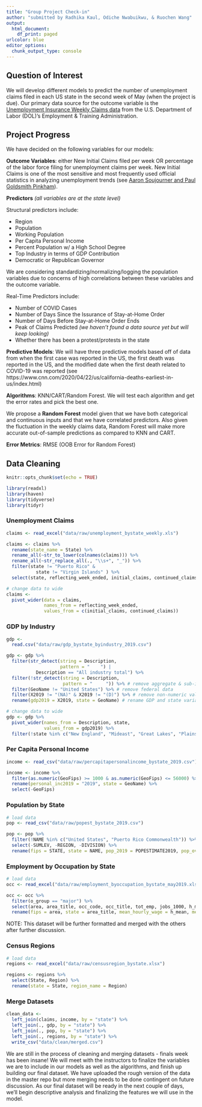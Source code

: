 ```yaml
---
title: "Group Project Check-in"
author: "submitted by Radhika Kaul, Odiche Nwabuikwu, & Ruochen Wang"
output:
  html_document:
    df_print: paged
urlcolor: blue
editor_options: 
  chunk_output_type: console
---
```


## Question of Interest

We will develop different models to predict the number of unemployment claims filed in each US state in the second week of May (when the project is due). Our primary data source for the outcome variable is the [Unemployment Insurance Weekly Claims data](https://oui.doleta.gov/unemploy/claims.asp) from the U.S. Department of Labor (DOL)'s Employment & Training Administration.

## Project Progress

We have decided on the following variables for our models:

**Outcome Variables**: either New Initial Claims filed per week OR percentage of the labor force filing for unemployment claims per week. New Initial Claims is one of the most sensitive and most frequently used official statistics in analyzing unemployment trends (see [Aaron Soujourner and Paul Goldsmith Pinkham](https://paulgp.github.io/GoogleTrendsUINowcast/google_trends_UI.html)).

**Predictors** *(all variables are at the state level)*

Structural predictors include:

- Region
- Population
- Working Population
- Per Capita Personal Income
- Percent Population w/ a High School Degree
- Top Industry in terms of GDP Contribution
- Democratic or Republican Governor

We are considering standardizing/normalizing/logging the population variables due to concerns of high correlations between these variables and the outcome variable.

Real-Time Predictors include:

- Number of COVID Cases
- Number of Days Since the Issurance of Stay-at-Home Order
- Number of Days Before Stay-at-Home Order Ends
- Peak of Claims Predicted *(we haven't found a data source yet but will keep looking)*
- Whether there has been a protest/protests in the state

**Predictive Models**: We will have three predictive models based off of data from when the first case was reported in the US, the first death was reported in the US, and the modified date when the first death related to COVID-19 was reported (see https://www.cnn.com/2020/04/22/us/california-deaths-earliest-in-us/index.html)

**Algorithms**: KNN/CART/Random Forest. We will test each algorithm and get the error rates and pick the best one.

We propose a **Random Forest** model given that we have both categorical and continuous inputs and that we have correlated predictors. Also given the fluctuation in the weekly claims data, Random Forest will make more accurate out-of-sample predictions as compared to KNN and CART.

**Error Metrics**: RMSE (OOB Error for Random Forest)

## Data Cleaning

```r

knitr::opts_chunk$set(echo = TRUE)
```

```r

library(readxl)
library(haven)
library(tidyverse)
library(tidyr)
```

### Unemployment Claims

```r

claims <- read_excel("data/raw/unemployment_bystate_weekly.xls")

claims <- claims %>%
  rename(state_name = State) %>%
  rename_all(~str_to_lower(colnames(claims))) %>%
  rename_all(~str_replace_all(., "\\s+", "_")) %>%
  filter(state != "Puerto Rico" &
           state != "Virgin Islands" ) %>%
  select(state, reflecting_week_ended, initial_claims, continued_claims)

# change data to wide
claims <-
  pivot_wider(data = claims,
              names_from = reflecting_week_ended,
              values_from = c(initial_claims, continued_claims))
```

### GDP by Industry

```r

gdp <-
  read.csv("data/raw/gdp_bystate_byindustry_2019.csv")

gdp <- gdp %>%
  filter(str_detect(string = Description,
                    pattern = "    ") |
           Description == "All industry total") %>% 
  filter(!str_detect(string = Description, 
                     pattern = "     ")) %>% # remove aggregate & sub-industries
  filter(GeoName != "United States") %>% # remove federal data
  filter(X2019 != "(NA)" & X2019 != "(D)") %>% # remove non-numeric values
  rename(gdp2019 = X2019, state = GeoName) # rename GDP and state variables

# change data to wide
gdp <- gdp %>% 
  pivot_wider(names_from = Description, state,
              values_from = gdp2019) %>%
  filter(!state %in% c("New England", "Mideast", "Great Lakes", "Plains", "Southeast", "Southwest", "Rocky Mountain", "Far West"))
```

### Per Capita Personal Income

```r

income <- read_csv("data/raw/percapitapersonalincome_bystate_2019.csv")

income <- income %>%
  filter(as.numeric(GeoFips) >= 1000 & as.numeric(GeoFips) <= 56000) %>% # remove fed/regional data
  rename(personal_inc2019 = "2019", state = GeoName) %>%
  select(-GeoFips)
```

### Population by State

```r

# load data
pop <- read_csv("data/raw/popest_bystate_2019.csv")

pop <- pop %>%
  filter(!NAME %in% c("United States", "Puerto Rico Commonwealth")) %>%
  select(-SUMLEV, -REGION, -DIVISION) %>%
  rename(fips = STATE, state = NAME, pop_2019 = POPESTIMATE2019, pop_over18 = POPEST18PLUS2019, pcnt_pop_over18 = PCNT_POPEST18PLUS)
```

### Employment by Occupation by State

```r

# load data
occ <- read_excel("data/raw/employment_byoccupation_bystate_may2019.xlsx")

occ <- occ %>%
  filter(o_group == "major") %>%
  select(area, area_title, occ_code, occ_title, tot_emp, jobs_1000, h_mean, h_median) %>%
  rename(fips = area, state = area_title, mean_hourly_wage = h_mean, med_hourly_wage = h_median )
```

NOTE: This dataset will be further formatted and merged with the others after further discussion.

### Census Regions

```r

# load data
regions <- read_excel("data/raw/censusregion_bystate.xlsx")

regions <- regions %>%
  select(State, Region) %>%
  rename(state = State, region_name = Region)
```

### Merge Datasets

```r

clean_data <-
  left_join(claims, income, by = "state") %>%
  left_join(., gdp, by = "state") %>%
  left_join(., pop, by = "state") %>%
  left_join(., regions, by = "state") %>%
  write_csv("data/clean/merged.csv")
```

We are still in the process of cleaning and merging datasets - finals week has been insane! We will meet with the instructors to finalize the variables we are to include in our models as well as the algorithms, and finish up building our final dataset. We have uploaded the rough version of the data in the master repo but more merging needs to be done contingent on future discussion. As our final dataset will be ready in the next couple of days, we'll begin descriptive analysis and finalizing the features we will use in the model.
